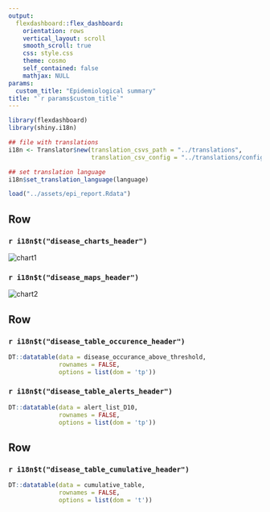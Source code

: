 ```yaml
---
output: 
  flexdashboard::flex_dashboard:
    orientation: rows
    vertical_layout: scroll
    smooth_scroll: true
    css: style.css
    theme: cosmo
    self_contained: false
    mathjax: NULL
params:
  custom_title: "Epidemiological summary"
title: "`r params$custom_title`"
---
```


```r
library(flexdashboard)
library(shiny.i18n)

## file with translations
i18n <- Translator$new(translation_csvs_path = "../translations",
                       translation_csv_config = "../translations/config.yaml")

## set translation language
i18n$set_translation_language(language)

load("../assets/epi_report.Rdata")
```

<style>                     
.navbar {
  background-color:#5A0A69;
  border-color:black;
}
</style>

Row {data-height=800}
-------------------------------------

### `r i18n$t("disease_charts_header")`

<img src="../assets/subplots_disease_occurance_w12.svg" alt="chart1">

### `r i18n$t("disease_maps_header")`

<img src="../assets/maps.svg" alt="chart2">

<script type="text/javascript">
(function() {
    var randomValue = Math.floor((Math.random() * 1000000) + 1);
    var images = document.getElementsByTagName("img");
    for (index in images) {
        var image = images[index];
        image.src = image.src + "?cacheResetValue=" + randomValue;
    }
})()
</script>


Row
-------------------------------------

### `r i18n$t("disease_table_occurence_header")`

```r
DT::datatable(data = disease_occurance_above_threshold,
              rownames = FALSE,
              options = list(dom = 'tp'))
```

### `r i18n$t("disease_table_alerts_header")`
```r
DT::datatable(data = alert_list_D10,
              rownames = FALSE,
              options = list(dom = 'tp'))
```

Row
-------------------------------------

### `r i18n$t("disease_table_cumulative_header")`

```r
DT::datatable(data = cumulative_table,
              rownames = FALSE,
              options = list(dom = 't'))
```
